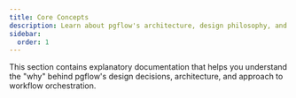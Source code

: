 ```yaml
---
title: Core Concepts
description: Learn about pgflow's architecture, design philosophy, and key concepts
sidebar:
  order: 1
---
```



This section contains explanatory documentation that helps you understand the "why" behind pgflow's design decisions, architecture, and approach to workflow orchestration.

<CardGrid>
  <LinkCard
    title="How pgflow Works"
    description="A gentle, 10-minute introduction to pgflow's architecture, state model, and execution cycle"
    href="/concepts/how-pgflow-works/"
  />
  <LinkCard
    title="Understanding Flow DSL"
    description="How pgflow's TypeScript DSL works to create type-safe, data-driven workflows"
    href="/concepts/flow-dsl/"
  />
  <LinkCard
    title="Array and Map Steps"
    description="Understanding parallel array processing with map steps in pgflow workflows"
    href="/concepts/array-and-map-steps/"
  />
</CardGrid>
